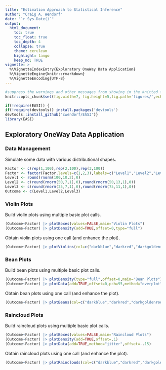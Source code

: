 ```yaml
---
title: "Estimation Approach to Statistical Inference"
author: "Craig A. Wendorf"
date: "`r Sys.Date()`"
output:
  html_document:
    toc: true
    toc_float: true
    toc_depth: 4
    collapse: true
    theme: cerulean
    highlight: tango
    keep_md: TRUE
vignette: >
  %\VignetteIndexEntry{Exploratory OneWay Data Application}
  %\VignetteEngine{knitr::rmarkdown}
  %\VignetteEncoding{UTF-8}
---
```


```r
#suppress the warnings and other messages from showing in the knitted file.
knitr::opts_chunk$set(fig.width=7, fig.height=5,fig.path='figures/',echo=TRUE,warning=FALSE,message=FALSE)
```

```r
if(!require(EASI)) {
if(!require(devtools)) install.packages('devtools')
devtools::install_github("cwendorf/EASI")}
library(EASI)
```

## Exploratory OneWay Data Application

### Data Management

Simulate some data with various distributional shapes.
```r
Factor <- c(rep(1,100),rep(2,100),rep(3,100))
Factor <- factor(Factor,levels=c(1,2,3),labels=c("Level1","Level2","Level3"))
Level1 <- round(rnorm(100,10,2),0)
Level2 <- c(round(rnorm(50,7,1),0),round(rnorm(50,13,1),0))
Level3 <- c(round(rnorm(25,7,1),0),round(rnorm(75,11,1),0))
Outcome <- c(Level1,Level2,Level3)
```

### Violin Plots

Build violin plots using multiple basic plot calls.
```r
(Outcome~Factor) |> plotBoxes(values=FALSE,main="Violin Plots")
(Outcome~Factor) |> plotDensity(add=TRUE,offset=0,type="full")
```

Obtain violin plots using one call (and enhance the plot).
```r
(Outcome~Factor) |> plotViolins(col=c("darkblue","darkred","darkgoldenrod"))
```

### Bean Plots

Build bean plots using multiple basic plot calls.
```r
(Outcome~Factor) |> plotDensity(type="full",offset=0,main="Bean Plots")
(Outcome~Factor) |> plotData(add=TRUE,offset=0,pch=95,method="overplot")
```

Obtain bean plots using one call (and enhance the plot).
```r
(Outcome~Factor) |> plotBeans(col=c("darkblue","darkred","darkgoldenrod"))
```

### Raincloud Plots

Build raincloud plots using multiple basic plot calls.
```r
(Outcome~Factor) |> plotBoxes(values=FALSE,main="Raincloud Plots")
(Outcome~Factor) |> plotDensity(add=TRUE,offset=.1)
(Outcome~Factor) |> plotData(add=TRUE,method="jitter",offset=-.15)
```

Obtain raincloud plots using one call (and enhance the plot).
```r
(Outcome~Factor) |> plotRainclouds(col=c("darkblue","darkred","darkgoldenrod"))
```
